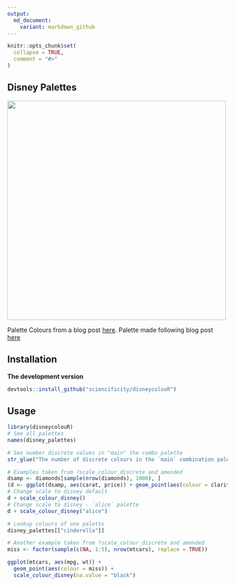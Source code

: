 ```yaml
---
output:
  md_document:
    variant: markdown_github
---
```


```r
knitr::opts_chunk$set(
  collapse = TRUE,
  comment = "#>"
)
```

## Disney Palettes

<img src="./alice.PNG" width=500px /> 


Palette Colours from a blog post [here](http://elijahmeeks.com/#content/blog/2015_08_17_palettes).
Palette made following blog post [here](https://drsimonj.svbtle.com/creating-corporate-colour-palettes-for-ggplot2)

## Installation

__The development version__

```r
devtools::install_github("sciencificity/disneycolouR")
```

## Usage

```r
library(disneycolouR)
# See all palettes
names(disney_palettes)

# See number discrete values in "main" the combo palette
str_glue("The number of discrete colours in the `main` combination palette is: {length(disney_palettes[['main']])}")

# Examples taken from ?scale_colour_discrete and amended
dsamp <- diamonds[sample(nrow(diamonds), 1000), ]
(d <- ggplot(dsamp, aes(carat, price)) + geom_point(aes(colour = clarity)))
# Change scale to disney default
d + scale_colour_disney()
# Change scale to disney - `alice` palette
d + scale_colour_disney("alice")

# Lookup colours of one palette
disney_palettes[["cinderella"]]

# Another example taken from ?scale_colour_discrete and amended
miss <- factor(sample(c(NA, 1:5), nrow(mtcars), replace = TRUE))

ggplot(mtcars, aes(mpg, wt)) +
  geom_point(aes(colour = miss)) +
  scale_colour_disney(na.value = "black")
```
